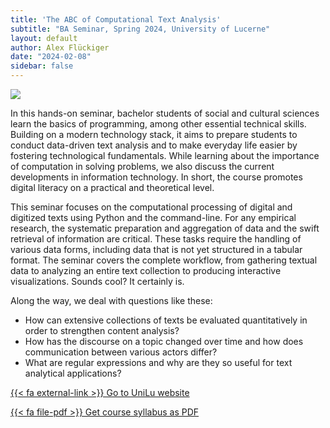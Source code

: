 ```yaml
---
title: 'The ABC of Computational Text Analysis'
subtitle: "BA Seminar, Spring 2024, University of Lucerne"
layout: default
author: Alex Flückiger
date: "2024-02-08"
sidebar: false
---
```


![](_images/background.png)

In this hands-on seminar, bachelor students of social and cultural sciences learn the basics of programming, among other essential technical skills. Building on a modern technology stack, it aims to prepare students to conduct data-driven text analysis and to make everyday life easier by fostering technological fundamentals. While learning about the importance of computation in solving problems, we also discuss the current developments in information technology. In short, the course promotes digital literacy on a practical and theoretical level.

This seminar focuses on the computational processing of digital and digitized texts using Python and the command-line. For any empirical research, the systematic preparation and aggregation of data and the swift retrieval of information are critical. These tasks require the handling of various data forms, including data that is not yet structured in a tabular format. The seminar covers the complete workflow, from gathering textual data to analyzing an entire text collection to producing interactive visualizations. Sounds cool? It certainly is.

Along the way, we deal with questions like these:

-   How can extensive collections of texts be evaluated quantitatively in order to strengthen content analysis?
-   How has the discourse on a topic changed over time and how does communication between various actors differ?
-   What are regular expressions and why are they so useful for text analytical applications?

[{{< fa external-link >}} Go to UniLu website](https://portal.unilu.ch/details?code=FS241589)

[{{< fa file-pdf >}} Get course syllabus as PDF](https://aflueckiger.github.io/KED2024/KED2024_syllabus.pdf)